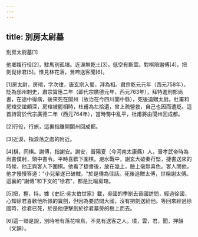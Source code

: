 ```yaml
---
---
---
```

title: 別房太尉墓
---




別房太尉墓[1]

他鄉複行役[2]，駐馬別孤墳。近淚無乾土[3]，低空有斷雲。對棋陪謝傅[4]，把劍覓徐君[5]。惟見林花落，鶯啼送客聞[6]。

[1]房太尉，房琯，字次律，唐玄宗入蜀，拜為相。肅宗乾元元年（西元758年），貶為邠州刺史，肅宗寶應二年（即代宗廣德元年，西元763年），拜特進刑部尚書，在途中得病，後來死在閬州（故治在今四川閬中縣），死後追贈太尉。杜甫和房琯交誼頗深，房琯被罷相時，杜甫為左拾遺，曾上疏營救，自己也因而遭貶。這首詩寫於代宗廣德二年（西元764年），當時蜀中亂平，杜甫將由閬州回成都。

[2]行役，行旅，這裏指離開閬州回成都。

[3]近淚，指淚落之處的附近。

[4]棋，同棋。謝傅，指謝安。謝安，晉陽夏（今河南太康縣）人，晉孝武帝時為尚書僕射，領中書令。平時喜歡下圍棋。淝水戰中，謝玄大破秦苻堅，捷書送來的時候，他正與客人下圍棋。他看了捷書後，放在幾上，臉上毫無喜色。客人問他，他才慢慢答道："小兒輩遂已破賊。"於是傳為佳話。死後追贈太傅，世稱謝太傅。這裏的"謝傅"和下文的"徐君"，都是比喻房琯。

[5]把，握，持。據《史記·吳太伯世家》載，吳國的季劄去晉國訪問，經過徐國，心知徐君喜歡他所佩的寶劍，但因為要訪問大國，沒有把劍送給他。等回來經過徐國時，徐君已死，於是他便擊劍於徐君墓旁的樹上而去。

[6]這一聯是說，別時唯有落花啼鳥，不見有送客之人。墳，雲，君，聞，押韻（文韻）。
